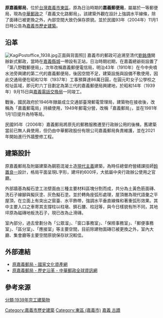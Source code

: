 {{coord|23|28|40.5|N|120|27|0|E|display=title|scale:10000}}
{{tw monument
|name=原嘉義郵局
|formername=嘉義郵便局
|image=Chiayi_Wenhua_Road_Post_Office_(Chiayi_Branch_901)(Taiwan).jpg
|imagename=原嘉義郵局
{{Infobox mapframe|tyep=shape|zoom=15|frame-width=280}}
|othername=嘉義文化路郵局
|level= 歷史建築
|class= 衙署
|time= {{flagicon|Empire of Japan}} 日本昭和14年（1939年） {{r|諸}}
|location= {{TWN}}[[嘉義市|嘉義市]][[東區_(嘉義市)|東區]]文化路134號 
|reg_url=https://nchdb.boch.gov.tw/assets/overview/historicalBuilding/20041101000002|date=2004年11月1日}}
'''原嘉義郵局'''，位於[[臺灣|台灣]][[嘉義市|嘉義市]][[東區_(嘉義市)|東區]]，原為日治時期的'''嘉義郵便局'''，屬屬於一等郵便局，現為[[中華郵政|中華郵政]]之「嘉義文化路郵局」。該建築外觀在設計上強調水平線條{{r|諸}}，除了面磚已被更換之外，內部空間大致仍保存原貌{{r|嘉}}。並於民國93年（2004年）11月1日時公告為[[嘉義市歷史建築|嘉義市歷史建築]]{{r|文}}。

== 沿革 ==
[[File:KagiPostoffice_1938.jpg|thumb]]正面與背面照]]
嘉義市的郵政可追溯至清代[[劉銘傳|劉銘傳]]開辦新式郵政，當時在[[嘉義縣城|嘉義縣城]]一帶設有正站，日治時期初期，在嘉義總爺街設置了「第八野戰郵便局」，次年改稱嘉義郵便電信局，明治43年（1910年）在今中央噴水池旁興建的第二代的嘉義郵便局{{r|走}}，後因空間不足，建築設施與設備不敷使用，因此交通局便在昭和12年（1937年）工事預算達86萬日圓，在圓元町女子公學校之校址區域，即元町六丁目劃定為第三代的嘉義郵便局興建地，於昭和14年（1939年）9月15日與[[原嘉義電信局|嘉義電話交換局]]一同竣工。

戰後，國民政府於1946年隸屬成立交通部臺灣郵電管理局，建築物在接收後，改稱為「嘉義郵電局」持續使用，1949年郵電分營，改稱「嘉義郵局」，並在1981年1月1日提升為特等局。


民國95年（2006年）嘉義郵局將原先的郵務服務遷至行政辦公用的後棟。舊建築當前已無人員使用，但仍由中華郵政股份有限公司嘉義郵局負責維護，並在2021年開始進行外牆整修工程。
==建築設計==
原嘉義郵局及附屬建築為鋼筋混凝土造[[現代主義|現代主義]]建築，為時任總督府營繕課技師[[鈴置良一|鈴置良一]]設計，格局平面呈現L字形，建坪約600坪，大抵屬中央行政辦公使用之官廳。

外部牆基為擬石塗工法壁面由三種主要材料區塊分割而成，共分為土黃色筋面磚、洗石子線腳與擬灰塗、灰色擬石塗。並於轉角座弧形處理，屋頂層為現代語彙之平屋頂，在立面上有突出之窗臺、水平飾帶，強調水平垂直線條和著重弧形效果。其中主要入口之車寄其支撐柱以柱墩、錆石腰、柱冠等，與今日樣貌有所不同，其地坪原為磁磚地板洗石子，現已改為止滑磚。

室內部分，過去曾劃分為「公眾溜」、「窗口事務室」、「保險事務室」、「郵便事務室」、「區分室」、「應接室」等主要空間，目前除建物面磚已被更換之外，室內大廳、集會廳等主要空間原貌保存狀況較佳。

== 外部連結 ==
*[https://nchdb.boch.gov.tw/assets/overview/historicalBuilding/20041101000002 原嘉義郵局 -  國家文化資產網] {{Wayback|url=https://nchdb.boch.gov.tw/assets/overview/historicalBuilding/20041101000002 |date=20190515000652 }}
*[https://subservices.post.gov.tw/post/internet/Q_localpost/index.jsp?ID=1486686684139 原嘉義郵局 -  歷史沿革 - 中華郵政全球資訊網] {{Wayback|url=https://subservices.post.gov.tw/post/internet/Q_localpost/index.jsp?ID=1486686684139 |date=20220111091622 }}
== 參考來源 ==
{{Commons cat|Chiayi Wenhua Road Post Office}}
{{reflist|refs=
<ref name="文">{{cite web |url=http://www.hach.gov.tw/hach/frontsite/cultureassets/caseBasicInfoAction.do?method=doViewCaseBasicInfo&caseId=IA09602001127&version=1&assetsClassifyId=1.2&iscancel=true |language=zh-tw |title=原嘉義郵局 |publisher=行政院文化建設委員會文化資產總管理處籌備處 |accessdate=2011-08-10 }}{{dead link|date=2017年12月 |bot=InternetArchiveBot |fix-attempted=yes }}</ref>
<ref name="諸">{{cite book|author=蔡榮順（撰文）|title=《諸羅身影－嘉義市古蹟與歷史建築影像集》 |year=2005 |publisher=嘉義市文化局 |location=嘉義市 |isbn=986-00-1484-1 |pages=65頁 }}</ref>
<ref name="嘉">{{Cite web |url=http://www.cabcy.gov.tw/local_05_08.asp |title=嘉義市政府文化局——原嘉義郵局 |accessdate=2011-08-10 |archive-date=2012-04-28 |archive-url=https://web.archive.org/web/20120428040351/http://www.cabcy.gov.tw/local_05_08.asp |dead-url=no }}</ref>
<ref name="走">[http://www.walkingtaiwan.org/content/county/city_POI.asp?ids=1309&jid=177&bid=14 走讀台灣——古蹟與歷史建築之旅：原嘉義郵局]{{dead link|date=2017年12月 |bot=InternetArchiveBot |fix-attempted=yes }}</ref>
}}

{{嘉義市文化資產}}

{{臺灣總督府交通局}}
[[Category:嘉義市歷史建築|Category:嘉義市歷史建築]]
[[Category:東區_(嘉義市)|Category:東區 (嘉義市)]]
[[Category:臺灣郵局|嘉義 古蹟]]
[[分類:1939年完工建築物|分類:1939年完工建築物]]